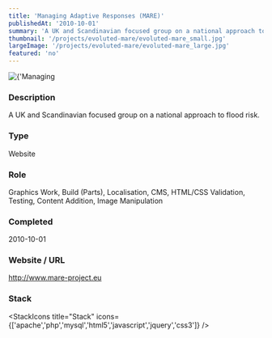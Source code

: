 ```yaml
---
title: 'Managing Adaptive Responses (MARE)'
publishedAt: '2010-10-01'
summary: 'A UK and Scandinavian focused group on a national approach to flood risk.'
thumbnail: '/projects/evoluted-mare/evoluted-mare_small.jpg'
largeImage: '/projects/evoluted-mare/evoluted-mare_large.jpg'
featured: 'no'
---
```


<div className="relative w-full h-[400px] sm:h-[600px] md:h-[760px] lg:h-[920px]">
  <Image
    alt={'Managing Adaptive Responses (MARE)'}
    src={'/projects/evoluted-mare/evoluted-mare.jpg'}
    sizes="(max-width: 640px) 100%, 100%"
    fill={true}
    priority
    style={{
      objectFit: 'contain'
    }}
  />
</div>

### Description

A UK and Scandinavian focused group on a national approach to flood risk.


### Type

Website

### Role

Graphics Work, Build (Parts), Localisation, CMS, HTML/CSS Validation, Testing, Content Addition, Image Manipulation

### Completed
2010-10-01

### Website / URL
http://www.mare-project.eu


### Stack

<StackIcons
  title="Stack"
  icons={['apache','php','mysql','html5','javascript','jquery','css3']}
  />
